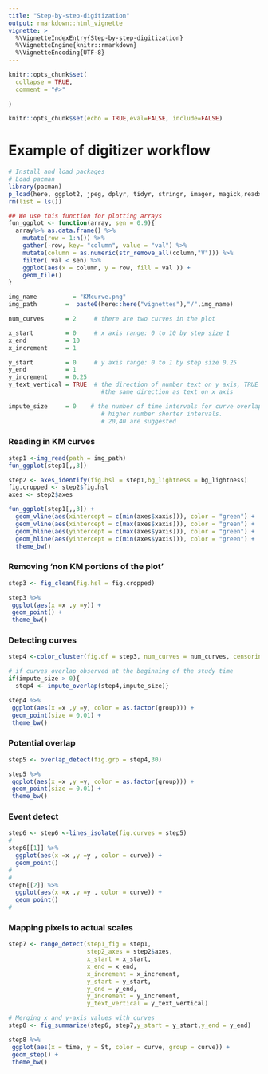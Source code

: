 ```yaml
---
title: "Step-by-step-digitization"
output: rmarkdown::html_vignette
vignette: >
  %\VignetteIndexEntry{Step-by-step-digitization}
  %\VignetteEngine{knitr::rmarkdown}
  %\VignetteEncoding{UTF-8}
---
```


```r
knitr::opts_chunk$set(
  collapse = TRUE,
  comment = "#>"
  
)
```

```r
knitr::opts_chunk$set(echo = TRUE,eval=FALSE, include=FALSE)
```

# Example of digitizer workflow

```r
# Install and load packages
# Load pacman
library(pacman)
p_load(here, ggplot2, jpeg, dplyr, tidyr, stringr, imager, magick,readxl, kableExtra,SurvdigitizeR)
rm(list = ls())
```

```r

## We use this function for plotting arrays
fun_ggplot <- function(array, sen = 0.9){
  array%>% as.data.frame() %>%
    mutate(row = 1:n()) %>%
    gather(-row, key= "column", value = "val") %>%
    mutate(column = as.numeric(str_remove_all(column,"V"))) %>%
    filter( val < sen) %>% 
    ggplot(aes(x = column, y = row, fill = val )) +
    geom_tile() 
}
```




```r

img_name          = "KMcurve.png"
img_path        =  paste0(here::here("vignettes"),"/",img_name)

num_curves      = 2     # there are two curves in the plot

x_start         = 0     # x axis range: 0 to 10 by step size 1
x_end           = 10
x_increment     = 1

y_start         = 0     # y axis range: 0 to 1 by step size 0.25
y_end           = 1
y_increment     = 0.25
y_text_vertical = TRUE  # the direction of number text on y axis, TRUE means vertical,
                          #the same direction as text on x axis

impute_size     = 0    # the number of time intervals for curve overlapping check,
                          # higher number shorter intervals.
                          # 20,40 are suggested

```
### Reading in KM curves

```r

step1 <-img_read(path = img_path)
fun_ggplot(step1[,,3])

```

```r
step2 <- axes_identify(fig.hsl = step1,bg_lightness = bg_lightness)
fig.cropped <- step2$fig.hsl
axes <- step2$axes

fun_ggplot(step1[,,3]) +
  geom_vline(aes(xintercept = c(min(axes$xaxis))), color = "green") +
  geom_vline(aes(xintercept = c(max(axes$xaxis))), color = "green") +
  geom_hline(aes(yintercept = c(max(axes$yaxis))), color = "green") +
  geom_hline(aes(yintercept = c(min(axes$yaxis))), color = "green") +
  theme_bw()

```

### Removing 'non KM portions of the plot'

```r

step3 <- fig_clean(fig.hsl = fig.cropped)

step3 %>%
 ggplot(aes(x =x ,y =y)) +
 geom_point() +
 theme_bw()

```
### Detecting curves

```r

step4 <-color_cluster(fig.df = step3, num_curves = num_curves, censoring = FALSE)

# if curves overlap observed at the beginning of the study time
if(impute_size > 0){
  step4 <- impute_overlap(step4,impute_size)}

step4 %>%
 ggplot(aes(x =x ,y =y, color = as.factor(group))) +
 geom_point(size = 0.01) +
 theme_bw()

```

### Potential overlap

```r
step5 <- overlap_detect(fig.grp = step4,30)

step5 %>%
 ggplot(aes(x =x ,y =y, color = as.factor(group))) +
 geom_point(size = 0.01) +
 theme_bw()

```

### Event detect

```r
step6 <- step6 <-lines_isolate(fig.curves = step5)
#
step6[[1]] %>%
  ggplot(aes(x =x ,y =y , color = curve)) +
  geom_point()
# 
# 
step6[[2]] %>%
  ggplot(aes(x =x ,y =y , color = curve)) +
  geom_point()
# 
```

### Mapping pixels to actual scales

```r
step7 <- range_detect(step1_fig = step1,
                      step2_axes = step2$axes,
                      x_start = x_start,
                      x_end = x_end,
                      x_increment = x_increment,
                      y_start = y_start,
                      y_end = y_end,
                      y_increment = y_increment,
                      y_text_vertical = y_text_vertical)

```

```r
# Merging x and y-axis values with curves
step8 <- fig_summarize(step6, step7,y_start = y_start,y_end = y_end)

step8 %>%
 ggplot(aes(x = time, y = St, color = curve, group = curve)) +
 geom_step() +
 theme_bw()

```
